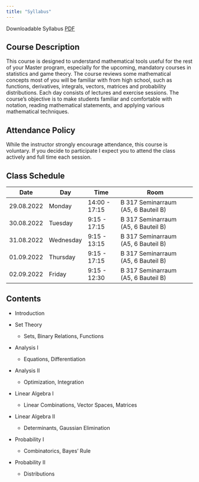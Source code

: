 ```yaml
---
title: "Syllabus"
---
```


Downloadable Syllabus [PDF](files/syllabus.pdf)

## Course Description

This course is designed to understand mathematical tools useful for the rest of your Master program, especially for the upcoming, mandatory courses in statistics and game theory. The course reviews some
mathematical concepts most of you will be familiar with from high school, such as functions, derivatives, integrals, vectors, matrices and probability distributions. Each day consists of lectures and exercise sessions. The course's objective is to make students familiar and comfortable with notation, reading mathematical statements, and applying various mathematical techniques.


## Attendance Policy

While the instructor strongly encourage attendance, this course is voluntary. If you decide to participate I expect you to attend the class actively and full time each session.

## Class Schedule

| Date         | Day       | Time           | Room                                  |
|--------------|-----------|----------------|---------------------------------------|
| 29\.08\.2022 | Monday    | 14:00 \- 17:15 | B 317 Seminarraum \(A5, 6 Bauteil B\) |
| 30\.08\.2022 | Tuesday   | 9:15 \- 17:15  | B 317 Seminarraum \(A5, 6 Bauteil B\) |
| 31\.08\.2022 | Wednesday | 9:15 \- 13:15  | B 317 Seminarraum \(A5, 6 Bauteil B\) |
| 01\.09\.2022 | Thursday  | 9:15 \- 17:15  | B 317 Seminarraum \(A5, 6 Bauteil B\) |
| 02\.09\.2022 | Friday    | 9:15 \- 12:30  | B 317 Seminarraum \(A5, 6 Bauteil B\) |

## Contents

-   Introduction

-   Set Theory

    -   Sets, Binary Relations, Functions

-   Analysis I

    -    Equations, Differentiation

-   Analysis II

    -   Optimization, Integration

-   Linear Algebra I

    -   Linear Combinations, Vector Spaces, Matrices

-   Linear Algebra II

    -   Determinants, Gaussian Elimination

-   Probability I

    -   Combinatorics, Bayes' Rule

-   Probability II

    -   Distributions



